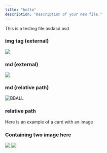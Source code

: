 ```yaml
---
title: "hello"
description: "Description of your new file."
---
```


This is a testing file asdasd asd

### img tag (external)
<img
  className="rounded-md"
  src="https://mintlify-assets.b-cdn.net/bigbend.jpg"
/>

### md (external)
![](https://mintlify-assets.b-cdn.net/bigbend.jpg)

### md (relative path)
![BBALL](/images/bball.jpg)

### relative path
<Card title="Image Card" img="/images/bball.jpg">
  Here is an example of a card with an image
</Card>

### Containing two image here
<Frame>
  <img
    className="block dark:hidden"
    src="https://mintlify-assets.b-cdn.net/hero-light.png"
  />
  <img
    className="hidden dark:block"
    src="https://mintlify-assets.b-cdn.net/hero-dark.png"
  />
</Frame>
